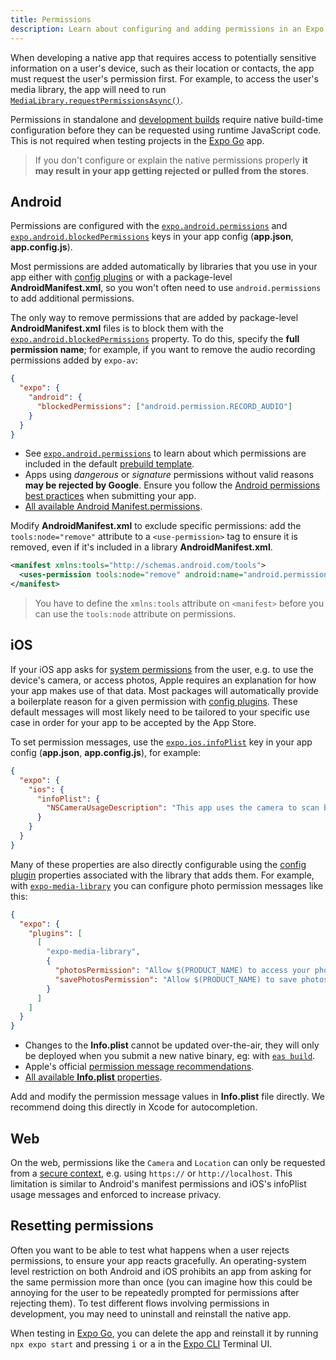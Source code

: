 ```yaml
---
title: Permissions
description: Learn about configuring and adding permissions in an Expo config file.
---
```



When developing a native app that requires access to potentially sensitive information on a user's device, such as their location or contacts, the app must request the user's permission first. For example, to access the user's media library, the app will need to run [`MediaLibrary.requestPermissionsAsync()`](/versions/latest/sdk/media-library#medialibraryrequestpermissionsasync).

Permissions in standalone and [development builds](/development/introduction.mdx) require native build-time configuration before they can be requested using runtime JavaScript code. This is not required when testing projects in the [Expo Go][expo-go] app.

> If you don't configure or explain the native permissions properly **it may result in your app getting rejected or pulled from the stores**.

## Android

Permissions are configured with the [`expo.android.permissions`](/versions/latest/config/app/#permissions) and [`expo.android.blockedPermissions`](/versions/latest/config/app/#blockedpermissions) keys in your app config (**app.json**, **app.config.js**).

Most permissions are added automatically by libraries that you use in your app either with [config plugins](/guides/config-plugins) or with a package-level **AndroidManifest.xml**, so you won't often need to use `android.permissions` to add additional permissions.

The only way to remove permissions that are added by package-level **AndroidManifest.xml** files is to block them with the [`expo.android.blockedPermissions`](/versions/latest/config/app/#blockedpermissions) property. To do this, specify the **full permission name**; for example, if you want to remove the audio recording permissions added by `expo-av`:

```json app.json
{
  "expo": {
    "android": {
      "blockedPermissions": ["android.permission.RECORD_AUDIO"]
    }
  }
}
```

- See [`expo.android.permissions`](/versions/latest/config/app.mdx#permissions) to learn about which permissions are included in the default [prebuild template](/workflow/prebuild#templates).
- Apps using _dangerous_ or _signature_ permissions without valid reasons **may be rejected by Google**. Ensure you follow the [Android permissions best practices](https://developer.android.com/training/permissions/usage-notes) when submitting your app.
- [All available Android Manifest.permissions](https://developer.android.com/reference/android/Manifest.permission).

<ConfigReactNative>

Modify **AndroidManifest.xml** to exclude specific permissions: add the `tools:node="remove"` attribute to a `<use-permission>` tag to ensure it is removed, even if it's included in a library **AndroidManifest.xml**.

```xml
<manifest xmlns:tools="http://schemas.android.com/tools">
  <uses-permission tools:node="remove" android:name="android.permission.ACCESS_FINE_LOCATION" />
</manifest>
```

> You have to define the `xmlns:tools` attribute on `<manifest>` before you can use the `tools:node` attribute on permissions.

</ConfigReactNative>

## iOS

If your iOS app asks for [system permissions](/versions/latest/sdk/permissions) from the user, e.g. to use the device's camera, or access photos, Apple requires an explanation for how your app makes use of that data. Most packages will automatically provide a boilerplate reason for a given permission with [config plugins](/guides/config-plugins). These default messages will most likely need to be tailored to your specific use case in order for your app to be accepted by the App Store.

To set permission messages, use the [`expo.ios.infoPlist`](/versions/latest/config/app/#infoplist) key in your app config (**app.json**, **app.config.js**), for example:

```json app.json
{
  "expo": {
    "ios": {
      "infoPlist": {
        "NSCameraUsageDescription": "This app uses the camera to scan barcodes on event tickets."
      }
    }
  }
}
```

Many of these properties are also directly configurable using the [config plugin](/guides/config-plugins) properties associated with the library that adds them. For example, with [`expo-media-library`](/versions/latest/sdk/media-library) you can configure photo permission messages like this:

```json app.json
{
  "expo": {
    "plugins": [
      [
        "expo-media-library",
        {
          "photosPermission": "Allow $(PRODUCT_NAME) to access your photos.",
          "savePhotosPermission": "Allow $(PRODUCT_NAME) to save photos."
        }
      ]
    ]
  }
}
```

- Changes to the **Info.plist** cannot be updated over-the-air, they will only be deployed when you submit a new native binary, eg: with [`eas build`](/build/introduction).
- Apple's official [permission message recommendations](https://developer.apple.com/design/human-interface-guidelines/ios/app-architecture/requesting-permission/).
- [All available **Info.plist** properties](https://developer.apple.com/library/archive/documentation/General/Reference/InfoPlistKeyReference/Articles/CocoaKeys.html).

<ConfigReactNative>

Add and modify the permission message values in **Info.plist** file directly. We recommend doing this directly in Xcode for autocompletion.

</ConfigReactNative>

## Web

On the web, permissions like the `Camera` and `Location` can only be requested from a [secure context](https://developer.mozilla.org/en-US/docs/Web/Security/Secure_Contexts#When_is_a_context_considered_secure), e.g. using `https://` or `http://localhost`. This limitation is similar to Android's manifest permissions and iOS's infoPlist usage messages and enforced to increase privacy.

## Resetting permissions

Often you want to be able to test what happens when a user rejects permissions, to ensure your app reacts gracefully. An operating-system level restriction on both Android and iOS prohibits an app from asking for the same permission more than once (you can imagine how this could be annoying for the user to be repeatedly prompted for permissions after rejecting them). To test different flows involving permissions in development, you may need to uninstall and reinstall the native app.

When testing in [Expo Go][expo-go], you can delete the app and reinstall it by running `npx expo start` and pressing <kbd>i</kbd> or <kbd>a</kbd> in the [Expo CLI](/workflow/expo-cli) Terminal UI.

[expo-go]: https://expo.dev/expo-go
